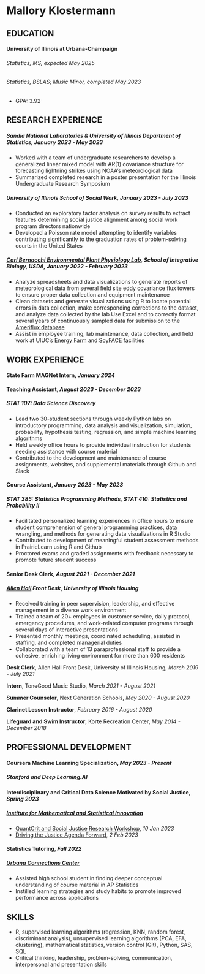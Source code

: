 # Mallory Klostermann

## EDUCATION

#### **University of Illinois at Urbana-Champaign**

###### Statistics, MS, *expected May 2025*

###### Statistics, BSLAS; Music Minor, *completed May 2023*

-   GPA: 3.92

## RESEARCH EXPERIENCE

##### Sandia National Laboratories & University of Illinois Department of Statistics, *January 2023 - May 2023*

-   Worked with a team of undergraduate researchers to develop a generalized linear mixed model with AR(1) covariance structure for forecasting lightning strikes using NOAA's meteorological data\
-   Summarized completed research in a poster presentation for the Illinois Undergraduate Research Symposium

##### University of Illinois School of Social Work, *January 2023 - July 2023*

-   Conducted an exploratory factor analysis on survey results to extract features determining social justice alignment among social work program directors nationwide
-   Developed a Poisson rate model attempting to identify variables contributing significantly to the graduation rates of problem-solving courts in the United States

##### [Carl Bernacchi Environmental Plant Physiology Lab](https://www.life.illinois.edu/bernacchi/), School of Integrative Biology, USDA, *January 2022 - February 2023*

-   Analyze spreadsheets and data visualizations to generate reports of meteorological data from several field site eddy covariance flux towers to ensure proper data collection and equipment maintenance
-   Clean datasets and generate visualizations using R to locate potential errors in data collection, make corresponding corrections to the dataset, and analyze data collected by the lab Use Excel and to correctly format several years of continuously sampled data for submission to the [Ameriflux database](https://ameriflux.lbl.gov/data/aboutdata/)
-   Assist in employee training, lab maintenance, data collection, and field work at UIUC's [Energy Farm](https://energyfarm.illinois.edu/#:~:text=About%20the%20Energy%20Farm,%2DChampaign%20campus'%20South%20Farms.) and [SoyFACE](https://soyface.illinois.edu/) facilities

## WORK EXPERIENCE

#### State Farm MAGNet Intern, *January 2024*

#### Teaching Assistant, *August 2023 - December 2023*

##### STAT 107: Data Science Discovery

-   Lead two 30-student sections through weekly Python labs on introductory programming, data analysis and visualization, simulation, probability, hypothesis testing, regression, and simple machine learning algorithms
-   Held weekly office hours to provide individual instruction for students needing assistance with course material
-   Contributed to the development and maintenance of course assignments, websites, and supplemental materials through Github and Slack

#### Course Assistant, *January 2023 - May 2023*

##### STAT 385: Statistics Programming Methods, STAT 410: Statistics and Probability II

-   Facilitated personalized learning experiences in office hours to ensure student comprehension of general programming practices, data wrangling, and methods for generating data visualizations in R Studio
-   Contributed to development of meaningful student assessment methods in PrairieLearn using R and Github
-   Proctored exams and graded assignments with feedback necessary to promote future student success

#### Senior Desk Clerk, *August 2021 - December 2021*

##### [*Allen Hall*](https://housing.illinois.edu/Living-Options/Residence-Halls/Undergraduate-Halls/Allen) *Front Desk, University of Illinois Housing*

-   Received training in peer supervision, leadership, and effective management in a diverse work environment
-   Trained a team of 20+ employees in customer service, daily protocol, emergency procedures, and work-related computer programs through several days of interactive presentations
-   Presented monthly meetings, coordinated scheduling, assisted in staffing, and completed managerial duties
-   Collaborated with a team of 13 paraprofessional staff to provide a cohesive, enriching living environment for more than 600 residents

**Desk Clerk**, Allen Hall Front Desk, University of Illinois Housing, *March 2019 - July 2021*

**Intern**, ToneGood Music Studio, *March 2021 - August 2021*

**Summer Counselor**, Next Generation Schools, *May 2020 - August 2020*

**Clarinet Lesson Instructor**, *February 2016 - August 2020*

**Lifeguard and Swim Instructor**, Korte Recreation Center, *May 2014 - December 2018*

## PROFESSIONAL DEVELOPMENT

#### Coursera Machine Learning Specialization, *May 2023 - Present*

##### Stanford and Deep Learning.AI

#### Interdisciplinary and Critical Data Science Motivated by Social Justice, *Spring 2023*

##### [*Institute for Mathematical and Statistical Innovation*](https://www.imsi.institute/)

-   [QuantCrit and Social Justice Research Workshop](https://www.imsi.institute/activities/quantcrit-and-social-justice-research/), *10 Jan 2023*
-   [Driving the Justice Agenda Forward](https://www.imsi.institute/activities/driving-the-justice-agenda-forward/), *2 Feb 2023*

#### Statistics Tutoring, *Fall 2022*

##### [*Urbana Connections Center*](https://www.urbanaconnectionscenter.org/)

-   Assisted high school student in finding deeper conceptual understanding of course material in AP Statistics
-   Instilled learning strategies and study habits to promote improved performance across applications

## SKILLS

-   R, supervised learning algorithms (regression, KNN, random forest, discriminant analysis), unsupervised learning algorithms (PCA, EFA, clustering), mathematical statistics, version control (Git), Python, SAS, SQL
-   Critical thinking, leadership, problem-solving, communication, interpersonal and presentation skills
